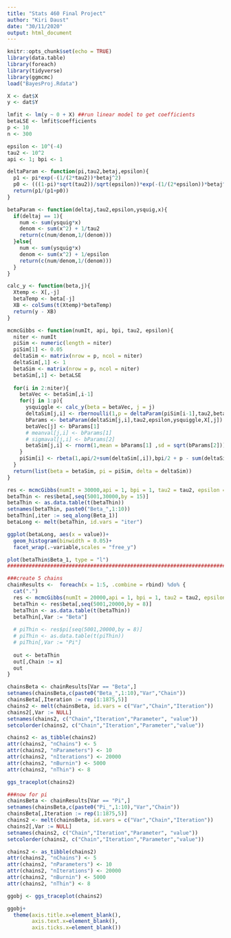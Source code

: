 ```yaml
---
title: "Stats 460 Final Project"
author: "Kiri Daust"
date: "30/11/2020"
output: html_document
---
```


```r
knitr::opts_chunk$set(echo = TRUE)
library(data.table)
library(foreach)
library(tidyverse)
library(ggmcmc)
load("BayesProj.Rdata")
```

```r
X <- dat$X
y <- dat$Y

lmfit <- lm(y ~ 0 + X) ##run linear model to get coefficients
betaLSE <- lmfit$coefficients
p <- 10
n <- 300

epsilon <- 10^(-4)
tau2 <- 10^2
api <- 1; bpi <- 1

deltaParam <- function(pi,tau2,betaj,epsilon){
  p1 <- pi*exp(-(1/(2*tau2))*betaj^2)
  p0 <- (((1-pi)*sqrt(tau2))/sqrt(epsilon))*exp(-(1/(2*epsilon))*betaj^2)
  return(p1/(p1+p0))
}

betaParam <- function(deltaj,tau2,epsilon,ysquig,x){
  if(deltaj == 1){
    num <- sum(ysquig*x)
    denom <- sum(x^2) + 1/tau2
    return(c(num/denom,1/(denom)))
  }else{
    num <- sum(ysquig*x)
    denom <- sum(x^2) + 1/epsilon
    return(c(num/denom,1/(denom)))
  }
}

calc_y <- function(beta,j){
  Xtemp <- X[,-j]
  betaTemp <- beta[-j]
  XB <- colSums(t(Xtemp)*betaTemp)
  return(y - XB)
}

mcmcGibbs <- function(numIt, api, bpi, tau2, epsilon){
  niter <- numIt
  piSim <- numeric(length = niter)
  piSim[1] <- 0.05
  deltaSim <- matrix(nrow = p, ncol = niter)
  deltaSim[,1] <- 1
  betaSim <- matrix(nrow = p, ncol = niter)
  betaSim[,1] <- betaLSE
  
  for(i in 2:niter){
    betaVec <- betaSim[,i-1]
    for(j in 1:p){
      ysquiggle <- calc_y(beta = betaVec, j = j)
      deltaSim[j,i] <- rbernoulli(1,p = deltaParam(piSim[i-1],tau2,betaVec[j],epsilon))
      bParams <- betaParam(deltaSim[j,i],tau2,epsilon,ysquiggle,X[,j])
      betaVec[j] <- bParams[1]
      # meanval[j,i] <- bParams[1]
      # sigmaval[j,i] <- bParams[2]
      betaSim[j,i] <- rnorm(1,mean = bParams[1] ,sd = sqrt(bParams[2]))
    }
    piSim[i] <- rbeta(1,api/2+sum(deltaSim[,i]),bpi/2 + p - sum(deltaSim[,i]))
  }
  return(list(beta = betaSim, pi = piSim, delta = deltaSim))
}

res <- mcmcGibbs(numIt = 30000,api = 1, bpi = 1, tau2 = tau2, epsilon = epsilon)
betaThin <- res$beta[,seq(5001,30000,by = 15)]
betaThin <- as.data.table(t(betaThin))
setnames(betaThin, paste0("Beta_",1:10))
betaThin[,iter := seq_along(Beta_1)]
betaLong <- melt(betaThin, id.vars = "iter")

ggplot(betaLong, aes(x = value))+
  geom_histogram(binwidth = 0.05)+
  facet_wrap(.~variable,scales = "free_y")

plot(betaThin$Beta_1, type = "l")
#######################################################################################

```

```r
###create 5 chains
chainResults <-  foreach(x = 1:5, .combine = rbind) %do% {
  cat(".")
  res <- mcmcGibbs(numIt = 20000,api = 1, bpi = 1, tau2 = tau2, epsilon = epsilon)
  betaThin <- res$beta[,seq(5001,20000,by = 8)]
  betaThin <- as.data.table(t(betaThin))
  betaThin[,Var := "Beta"]
  
  # piThin <- res$pi[seq(5001,20000,by = 8)]
  # piThin <- as.data.table(t(piThin))
  # piThin[,Var := "Pi"]
  
  out <- betaThin
  out[,Chain := x]
  out
}

chainsBeta <- chainResults[Var == "Beta",]
setnames(chainsBeta,c(paste0("Beta_",1:10),"Var","Chain"))
chainsBeta[,Iteration := rep(1:1875,5)]
chains2 <- melt(chainsBeta, id.vars = c("Var","Chain","Iteration"))
chains2[,Var := NULL]
setnames(chains2, c("Chain","Iteration","Parameter", "value"))
setcolorder(chains2, c("Chain","Iteration","Parameter","value"))

chains2 <- as_tibble(chains2)
attr(chains2, "nChains") <- 5
attr(chains2, "nParameters") <- 10
attr(chains2, "nIterations") <- 20000
attr(chains2, "nBurnin") <- 5000
attr(chains2, "nThin") <- 8

ggs_traceplot(chains2)

###now for pi
chainsBeta <- chainResults[Var == "Pi",]
setnames(chainsBeta,c(paste0("Pi_",1:10),"Var","Chain"))
chainsBeta[,Iteration := rep(1:1875,5)]
chains2 <- melt(chainsBeta, id.vars = c("Var","Chain","Iteration"))
chains2[,Var := NULL]
setnames(chains2, c("Chain","Iteration","Parameter", "value"))
setcolorder(chains2, c("Chain","Iteration","Parameter","value"))

chains2 <- as_tibble(chains2)
attr(chains2, "nChains") <- 5
attr(chains2, "nParameters") <- 10
attr(chains2, "nIterations") <- 20000
attr(chains2, "nBurnin") <- 5000
attr(chains2, "nThin") <- 8

ggobj <- ggs_traceplot(chains2)

ggobj+
  theme(axis.title.x=element_blank(),
        axis.text.x=element_blank(),
        axis.ticks.x=element_blank())
```

